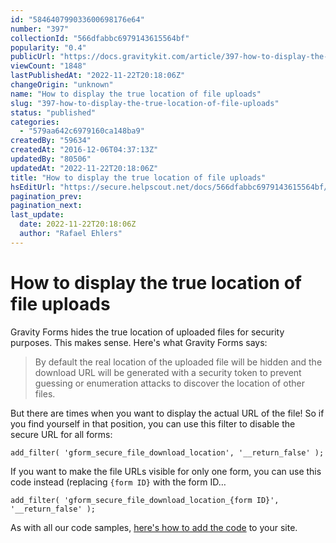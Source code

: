 ```yaml
---
id: "584640799033600698176e64"
number: "397"
collectionId: "566dfabbc6979143615564bf"
popularity: "0.4"
publicUrl: "https://docs.gravitykit.com/article/397-how-to-display-the-true-location-of-file-uploads"
viewCount: "1848"
lastPublishedAt: "2022-11-22T20:18:06Z"
changeOrigin: "unknown"
name: "How to display the true location of file uploads"
slug: "397-how-to-display-the-true-location-of-file-uploads"
status: "published"
categories: 
  - "579aa642c6979160ca148ba9"
createdBy: "59634"
createdAt: "2016-12-06T04:37:13Z"
updatedBy: "80506"
updatedAt: "2022-11-22T20:18:06Z"
title: "How to display the true location of file uploads"
hsEditUrl: "https://secure.helpscout.net/docs/566dfabbc6979143615564bf/article/584640799033600698176e64"
pagination_prev: 
pagination_next: 
last_update:
  date: 2022-11-22T20:18:06Z
  author: "Rafael Ehlers"
---
```


# How to display the true location of file uploads

Gravity Forms hides the true location of uploaded files for security purposes. This makes sense. Here's what Gravity Forms says:

> By default the real location of the uploaded file will be hidden and the download URL will be generated with a security token to prevent guessing or enumeration attacks to discover the location of other files.

But there are times when you want to display the actual URL of the file! So if you find yourself in that position, you can use this filter to disable the secure URL for all forms:

```
add_filter( 'gform_secure_file_download_location', '__return_false' );
```

If you want to make the file URLs visible for only one form, you can use this code instead (replacing `{form ID}` with the form ID…

```
add_filter( 'gform_secure_file_download_location_{form ID}', '__return_false' );
```

As with all our code samples, [here's how to add the code](https://docs.gravitykit.com/article/210-where-to-put-code-samples) to your site.